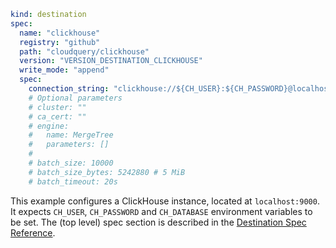 ```yaml copy
kind: destination
spec:
  name: "clickhouse"
  registry: "github"
  path: "cloudquery/clickhouse"
  version: "VERSION_DESTINATION_CLICKHOUSE"
  write_mode: "append"
  spec:
    connection_string: "clickhouse://${CH_USER}:${CH_PASSWORD}@localhost:9000/${CH_DATABASE}"
    # Optional parameters
    # cluster: ""
    # ca_cert: ""
    # engine:
    #   name: MergeTree
    #   parameters: []
    #
    # batch_size: 10000
    # batch_size_bytes: 5242880 # 5 MiB
    # batch_timeout: 20s
```

This example configures a ClickHouse instance, located at `localhost:9000`.
It expects `CH_USER`, `CH_PASSWORD` and `CH_DATABASE` environment variables to be set.
The (top level) spec section is described in the [Destination Spec Reference](/docs/reference/destination-spec).
